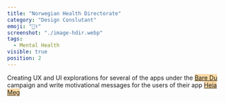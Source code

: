 ```yaml
---
title: "Norwegian Health Directorate"
category: "Design Conslutant"
emoji: "👨‍⚕️"
screenshot: "./image-hdir.webp"
tags:
  - Mental Health
visible: true
position: 2
---
```


Creating UX and UI explorations for several of the apps under the <span style="background-color:#fdd9a3"><a href="https://www.helsenorge.no/baredu/"> Bare Du </a></span> campaign and write motivational messages for the users of their app <span style="background-color:#fdd9a3"><a href="https://apps.apple.com/us/app/heia-meg/id1446753385">Heia Meg</a></span>
